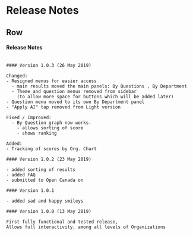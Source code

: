 
Release Notes {data-orientation=rows, data-navmenu="Help"}
=====================================  
## Row

#### Release Notes 

```

#### Version 1.0.3 (26 May 2019)

Changed:
- Resigned menus for easier access
  - main results moved the main panels: By Questions , By Department
  - Theme and question menus removed from sidebar 
    (to allow more space for buttons which will be added later)
- Question menu moved to its own By Department panel
- "Apply AI" tap removed from Light version
  
Fixed / Improved:  
  - By Question graph now works. 
    - allows sorting of score
    - shows ranking 
  
Added:
- Tracking of scores by Org. Chart 

#### Version 1.0.2 (23 May 2019)

- added sorting of results
- added FAQ
- submitted to Open Canada on 

#### Version 1.0.1

- added sad and happy smileys

#### Version 1.0.0 (13 May 2019)

First fully functional and tested release, 
Allows full interactivity, among all levels of Organizations

```